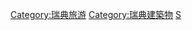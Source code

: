 {{Commonscat|Hotels in Sweden}}

[[Category:瑞典旅游|Category:瑞典旅游]]
[[Category:瑞典建築物|Category:瑞典建築物]]
[[Category:各國旅館|S]]
